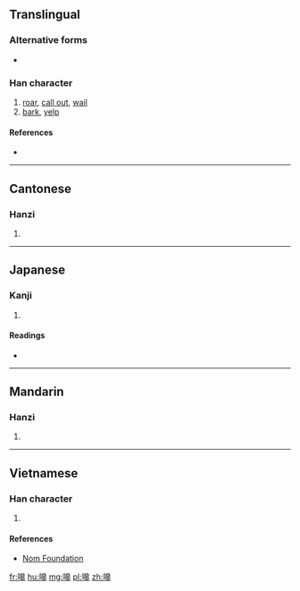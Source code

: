 ==Translingual==

===Alternative forms===
* {{l|mul|𠰘}}

===Han character===
{{Han char|rn=30|rad=口|as=10|sn=13|four=66043|canj=RHAJ|ids=⿰口皋}}

# [[roar]], [[call out]], [[wail]]
# [[bark]], [[yelp]]

====References====
* {{Han ref|kx=0204.111|dkj=04133|hdz=10668.130|uh=55E5}}

----

==Cantonese==

===Hanzi===
{{yue-hanzi|jyut=|y=hou4}}

# {{defn|lang=yue|sort=口10}}

----

==Japanese==

===Kanji===
{{ja-kanji|grade=|rs=口10}}

# {{defn|lang=ja|sort=口10}}

====Readings====
* {{ja-readings|on=[[こう]] (kō)|kun=}}

----

==Mandarin==

===Hanzi===
{{cmn-hanzi|pin=[[háo]] ([[hao2]])|wg=hao<sup>2</sup>}}

# {{defn|lang=cmn|sort=口10}}

----

==Vietnamese==

===Han character===
{{vi-hantu|[[hào]]|rs=口10}}

# {{defn|lang=vi|sort=口10}}

====References====
* [http://nomfoundation.org/common/nom_details.php?codepoint=55e5 Nom Foundation]

[[fr:嗥]]
[[hu:嗥]]
[[mg:嗥]]
[[pl:嗥]]
[[zh:嗥]]